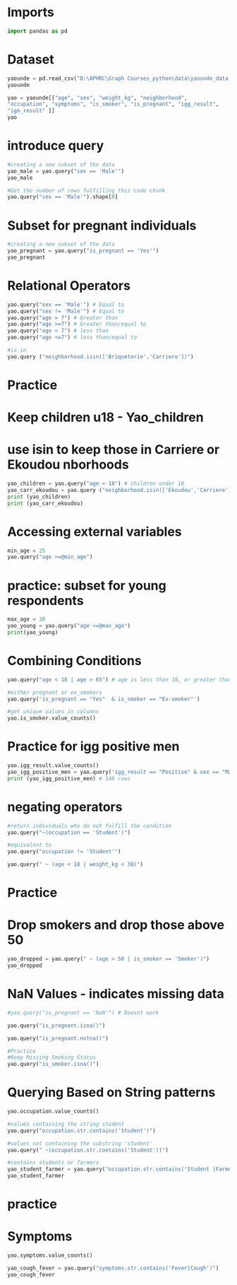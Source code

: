 # Imports 


```python
import pandas as pd
```
# Dataset

```python
yaounde = pd.read_csv("D:\APHRC\Graph Courses_python\data\yaounde_data.csv")
yaounde
```

```python
yao = yaounde[["age", "sex", "weight_kg", "neighborhood",
"occupation", "symptoms", "is_smoker", "is_pregnant", "igg_result",
"igm_result" ]]
yao
```

# introduce query

```python
#creating a new subset of the data
yao_male = yao.query("sex == 'Male'")
yao_male
```
```python
#Get the number of rows fulfilling this code chunk
yao.query("sex == 'Male'").shape[0]
```
# Subset for pregnant individuals
```python
#creating a new subset of the data
yao_pregnant = yao.query("is_pregnant == 'Yes'")
yao_pregnant
```
# Relational Operators

```python
yao.query("sex == 'Male'") # Equal to
yao.query("sex != 'Male'") # Equal to
yao.query("age > 7") # Greater than
yao.query("age >=7") # Greater than/equal to
yao.query("age < 7") # less than
yao.query("age <=7") # less than/equal to

#is in
yao.query ("neighborhood.isin(['Briqueterie','Carriere'])")

```

# Practice
# Keep children u18 - Yao_children
# use isin to keep those in Carriere or Ekoudou nborhoods

```python
yao_children = yao.query("age < 18") # children under 18
yao_carr_ekoudou = yao.query ("neighborhood.isin(['Ekoudou','Carriere'])")
print (yao_children)
print (yao_carr_ekoudou)


```
# Accessing external variables

```python
min_age = 25
yao.query("age >=@min_age")
```

# practice: subset for young respondents

```python
max_age = 30
yao_young = yao.query("age <=@max_age")
print(yao_young)
```

# Combining Conditions

```python
yao.query("age < 18 | age > 65") # age is less than 18, or greater than 65
```

```python
#either pregnant or ex_smokers
yao.query('is_pregnant == "Yes"  & is_smoker == "Ex-smoker"')
```

```python
#get unique values in columns
yao.is_smoker.value_counts()
```
# Practice for igg positive men

```python
yao.igg_result.value_counts()
yao_igg_positive_men = yao.query('igg_result == "Positive" & sex == "Male"')
print (yao_igg_positive_men) # 148 rows

```

# negating operators

```python
#return individuals who do not fulfill the condition
yao.query("~(occupation == 'Student')")

#equivalent to
yao.query("occupation != 'Student'")

```

```python
yao.query(" ~ (age < 18 | weight_kg < 30)")
```
# Practice
# Drop smokers and drop those above 50

```python
yao_dropped = yao.query(" ~ (age > 50 | is_smoker == 'Smoker')")
yao_dropped

```
# NaN Values - indicates missing data 

```python
#yao.query("is_pregnant == 'NaN'") # Doesnt work
```

```python
yao.query("is_pregnant.isna()")
```

```python
yao.query("is_pregnant.notna()")

```

```python
#Practice
#Keep Missing Smoking Status
yao.query("is_smoker.isna()")

```
# Querying Based on String patterns

```python
yao.occupation.value_counts()
```

```python
#values containing the string student
yao.query("occupation.str.contains('Student')")
```

```python
#values not containing the substring 'student'
yao.query(" ~(occupation.str.contains('Student'))")

```
```python
#contains students or farmers
yao_student_farmer = yao.query("occupation.str.contains('Student |Farmer')")
yao_student_farmer

```
# practice
# Symptoms

```python
yao.symptoms.value_counts()

```

```python
yao_cough_fever = yao.query("symptoms.str.contains('Fever|Cough')")
yao_cough_fever

```